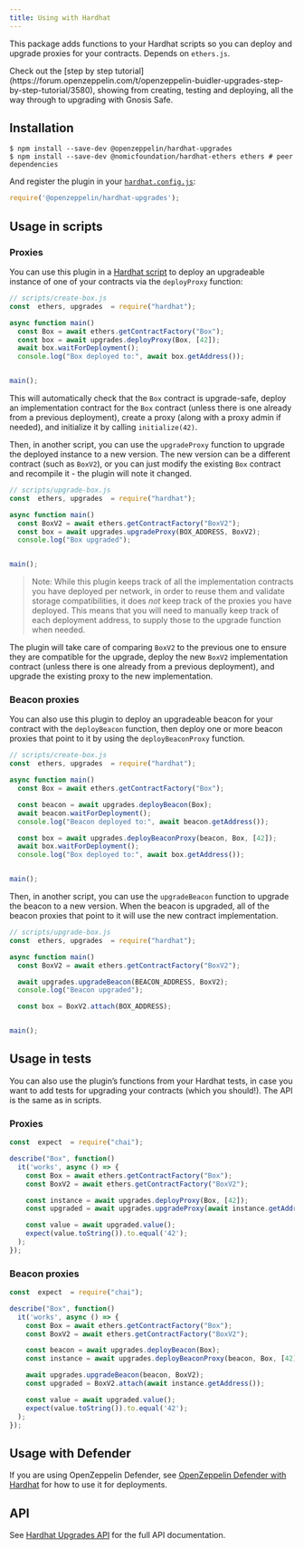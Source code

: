 ```yaml
---
title: Using with Hardhat
---
```


This package adds functions to your Hardhat scripts so you can deploy and upgrade proxies for your contracts. Depends on `ethers.js`.

<Callout>
Check out the [step by step tutorial](https://forum.openzeppelin.com/t/openzeppelin-buidler-upgrades-step-by-step-tutorial/3580), showing from creating, testing and deploying, all the way through to upgrading with Gnosis Safe.
</Callout>

## Installation

```console
$ npm install --save-dev @openzeppelin/hardhat-upgrades
$ npm install --save-dev @nomicfoundation/hardhat-ethers ethers # peer dependencies
```

And register the plugin in your [`hardhat.config.js`](https://hardhat.org/config):

```js
require('@openzeppelin/hardhat-upgrades');
```

## Usage in scripts

### Proxies

You can use this plugin in a [Hardhat script](https://hardhat.org/guides/scripts.html) to deploy an upgradeable instance of one of your contracts via the `deployProxy` function:

```js
// scripts/create-box.js
const  ethers, upgrades  = require("hardhat");

async function main()
  const Box = await ethers.getContractFactory("Box");
  const box = await upgrades.deployProxy(Box, [42]);
  await box.waitForDeployment();
  console.log("Box deployed to:", await box.getAddress());


main();
```

This will automatically check that the `Box` contract is upgrade-safe, deploy an implementation contract for the `Box` contract (unless there is one already from a previous deployment), create a proxy (along with a proxy admin if needed), and initialize it by calling `initialize(42)`.

Then, in another script, you can use the `upgradeProxy` function to upgrade the deployed instance to a new version. The new version can be a different contract (such as `BoxV2`), or you can just modify the existing `Box` contract and recompile it - the plugin will note it changed.

```js
// scripts/upgrade-box.js
const  ethers, upgrades  = require("hardhat");

async function main()
  const BoxV2 = await ethers.getContractFactory("BoxV2");
  const box = await upgrades.upgradeProxy(BOX_ADDRESS, BoxV2);
  console.log("Box upgraded");


main();
```

> Note: While this plugin keeps track of all the implementation contracts you have deployed per network, in order to reuse them and validate storage compatibilities, it does _not_ keep track of the proxies you have deployed. This means that you will need to manually keep track of each deployment address, to supply those to the upgrade function when needed.

The plugin will take care of comparing `BoxV2` to the previous one to ensure they are compatible for the upgrade, deploy the new `BoxV2` implementation contract (unless there is one already from a previous deployment), and upgrade the existing proxy to the new implementation.

### Beacon proxies

You can also use this plugin to deploy an upgradeable beacon for your contract with the `deployBeacon` function, then deploy one or more beacon proxies that point to it by using the `deployBeaconProxy` function.

```js
// scripts/create-box.js
const  ethers, upgrades  = require("hardhat");

async function main()
  const Box = await ethers.getContractFactory("Box");

  const beacon = await upgrades.deployBeacon(Box);
  await beacon.waitForDeployment();
  console.log("Beacon deployed to:", await beacon.getAddress());

  const box = await upgrades.deployBeaconProxy(beacon, Box, [42]);
  await box.waitForDeployment();
  console.log("Box deployed to:", await box.getAddress());


main();
```

Then, in another script, you can use the `upgradeBeacon` function to upgrade the beacon to a new version. When the beacon is upgraded, all of the beacon proxies that point to it will use the new contract implementation.

```js
// scripts/upgrade-box.js
const  ethers, upgrades  = require("hardhat");

async function main()
  const BoxV2 = await ethers.getContractFactory("BoxV2");

  await upgrades.upgradeBeacon(BEACON_ADDRESS, BoxV2);
  console.log("Beacon upgraded");

  const box = BoxV2.attach(BOX_ADDRESS);


main();
```

## Usage in tests

You can also use the plugin’s functions from your Hardhat tests, in case you want to add tests for upgrading your contracts (which you should!). The API is the same as in scripts.

### Proxies

```js
const  expect  = require("chai");

describe("Box", function()
  it('works', async () => {
    const Box = await ethers.getContractFactory("Box");
    const BoxV2 = await ethers.getContractFactory("BoxV2");

    const instance = await upgrades.deployProxy(Box, [42]);
    const upgraded = await upgrades.upgradeProxy(await instance.getAddress(), BoxV2);

    const value = await upgraded.value();
    expect(value.toString()).to.equal('42');
  );
});
```

### Beacon proxies

```js
const  expect  = require("chai");

describe("Box", function()
  it('works', async () => {
    const Box = await ethers.getContractFactory("Box");
    const BoxV2 = await ethers.getContractFactory("BoxV2");

    const beacon = await upgrades.deployBeacon(Box);
    const instance = await upgrades.deployBeaconProxy(beacon, Box, [42]);

    await upgrades.upgradeBeacon(beacon, BoxV2);
    const upgraded = BoxV2.attach(await instance.getAddress());

    const value = await upgraded.value();
    expect(value.toString()).to.equal('42');
  );
});
```

## Usage with Defender

If you are using OpenZeppelin Defender, see [OpenZeppelin Defender with Hardhat](defender-deploy) for how to use it for deployments.

## API

See [Hardhat Upgrades API](api-hardhat-upgrades) for the full API documentation.
